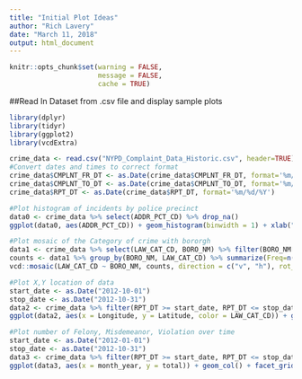 ```yaml
---
title: "Initial Plot Ideas"
author: "Rich Lavery"
date: "March 11, 2018"
output: html_document
---
```


```r
knitr::opts_chunk$set(warning = FALSE,
                      message = FALSE, 
                      cache = TRUE)
```


##Read In Dataset from .csv file and display sample plots

```r
library(dplyr)
library(tidyr)
library(ggplot2)
library(vcdExtra)

crime_data <- read.csv("NYPD_Complaint_Data_Historic.csv", header=TRUE)
#Convert dates and times to correct format
crime_data$CMPLNT_FR_DT <- as.Date(crime_data$CMPLNT_FR_DT, format='%m/%d/%Y')
crime_data$CMPLNT_TO_DT <- as.Date(crime_data$CMPLNT_TO_DT, format='%m/%d/%Y')
crime_data$RPT_DT <- as.Date(crime_data$RPT_DT, format='%m/%d/%Y')

#Plot histogram of incidents by police precinct
data0 <- crime_data %>% select(ADDR_PCT_CD) %>% drop_na()
ggplot(data0, aes(ADDR_PCT_CD)) + geom_histogram(binwidth = 1) + xlab("Precinct Number") + ggtitle("Incidents by Precinct")

#Plot mosaic of the Category of crime with bororgh
data1 <- crime_data %>% select(LAW_CAT_CD, BORO_NM) %>% filter(BORO_NM != "")
counts <- data1 %>% group_by(BORO_NM, LAW_CAT_CD) %>% summarize(Freq=n())
vcd::mosaic(LAW_CAT_CD ~ BORO_NM, counts, direction = c("v", "h"), rot_labels=c(90,90,0,0))

#Plot X,Y location of data
start_date <- as.Date("2012-10-01")
stop_date <- as.Date("2012-10-31")
data2 <- crime_data %>% filter(RPT_DT >= start_date, RPT_DT <= stop_date) %>% select(LAW_CAT_CD, BORO_NM, Latitude, Longitude) %>% drop_na() 
ggplot(data2, aes(x = Longitude, y = Latitude, color = LAW_CAT_CD)) + geom_point(alpha = 0.3) + geom_density_2d(bins = 7)

#Plot number of Felony, Misdemeanor, Violation over time
start_date <- as.Date("2012-01-01")
stop_date <- as.Date("2012-10-31")
data3 <- crime_data %>% filter(RPT_DT >= start_date, RPT_DT <= stop_date) %>% select(RPT_DT, LAW_CAT_CD) %>% drop_na() %>% mutate(month_year = format(RPT_DT, "%m/%Y")) %>% group_by(month_year, LAW_CAT_CD) %>% summarize(total = n())
ggplot(data3, aes(x = month_year, y = total)) + geom_col() + facet_grid(~LAW_CAT_CD) + coord_flip()
```

